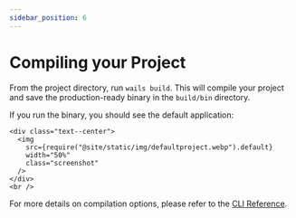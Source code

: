 ```yaml
---
sidebar_position: 6
---
```


# Compiling your Project

From the project directory, run `wails build`. This will compile your project
and save the production-ready binary in the `build/bin` directory.

If you run the binary, you should see the default application:

```mdx-code-block
<div class="text--center">
  <img
    src={require("@site/static/img/defaultproject.webp").default}
    width="50%"
    class="screenshot"
  />
</div>
<br />
```

For more details on compilation options, please refer to the
[CLI Reference](../reference/cli.mdx#build).
